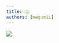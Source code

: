 ```yaml
---
title: ⓐ
authors: [megumii]
---
```


![](/img/a.png) <script async src="https://pagead2.googlesyndication.com/pagead/js/adsbygoogle.js?client=ca-pub-3151803879329926" crossorigin="anonymous"></script>